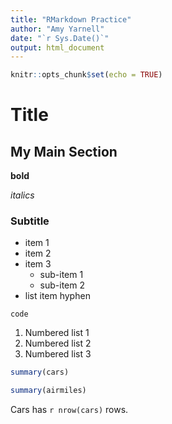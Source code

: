 ```yaml
---
title: "RMarkdown Practice"
author: "Amy Yarnell"
date: "`r Sys.Date()`"
output: html_document
---
```


```r
knitr::opts_chunk$set(echo = TRUE)
```

# Title

## My Main Section


**bold**

_italics_

### Subtitle

* item 1
* item 2
* item 3
  * sub-item 1
  * sub-item 2
- list item hyphen

`code`

1. Numbered list 1
1. Numbered list 2
1. Numbered list 3


```r
summary(cars)
```


```r
summary(airmiles)
```


Cars has `r nrow(cars)` rows.

